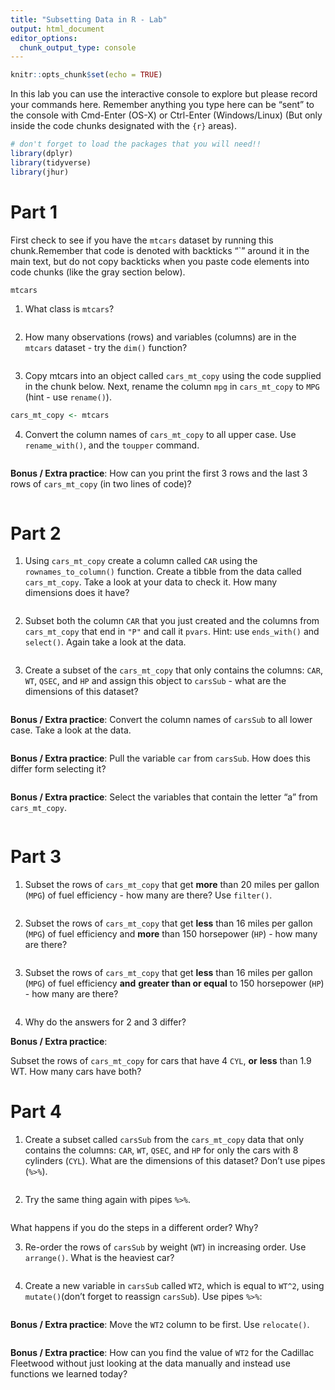 ```yaml
---
title: "Subsetting Data in R - Lab"
output: html_document
editor_options: 
  chunk_output_type: console
---
```


```r
knitr::opts_chunk$set(echo = TRUE)
```

In this lab you can use the interactive console to explore but please record your commands here.  Remember anything you type here can be "sent" to the console with Cmd-Enter (OS-X) or Ctrl-Enter (Windows/Linux) (But only inside the code chunks designated with the ```{r}``` areas).

```r
# don't forget to load the packages that you will need!!
library(dplyr)
library(tidyverse)
library(jhur)
```

# Part 1

First check to see if you have the `mtcars` dataset by running this chunk.Remember that code is denoted with backticks "`" around it in the main text, but do not copy backticks when you paste code elements into code chunks (like the gray section below). 

```r
mtcars
```


1. What class is `mtcars`?

```r

```

2. How many observations (rows) and variables (columns) are in the `mtcars` dataset - try the `dim()` function?

```r

```

3. Copy mtcars into an object called `cars_mt_copy` using the code supplied in the chunk below. Next, rename the column `mpg` in `cars_mt_copy` to `MPG` (hint - use `rename()`).

```r
cars_mt_copy <- mtcars

```

4. Convert the column names of `cars_mt_copy` to all upper case. Use `rename_with()`, and the `toupper` command.

```r

```

**Bonus / Extra practice**: How can you print the first 3 rows and the last 3 rows of `cars_mt_copy` (in two lines of code)?

```r

```

# Part 2

1. Using `cars_mt_copy` create a column called `CAR` using the `rownames_to_column()` function. Create a tibble from the data called `cars_mt_copy`.  Take a look at your data to check it. How many dimensions does it have?

```r

```

2. Subset both the column `CAR` that you just created and the columns from `cars_mt_copy` that end in `"P"` and call it `pvars`. Hint: use `ends_with()` and `select()`. Again take a look at the data.

```r

```

3. Create a subset of the `cars_mt_copy` that only contains the columns: `CAR`, `WT`, `QSEC`, and `HP` and assign this object to `carsSub` - what are the dimensions of this dataset?

```r


```

**Bonus / Extra practice**: Convert the column names of `carsSub` to all lower case. Take a look at the data.

```r


```

**Bonus / Extra practice**: Pull the variable `car` from `carsSub`. How does this differ form selecting it?

```r

```

**Bonus / Extra practice**: Select the variables that contain the letter "a" from `cars_mt_copy`.

```r

```

# Part 3

1. Subset the rows of `cars_mt_copy` that get **more** than 20 miles per gallon (`MPG`) of fuel efficiency - how many are there? Use `filter()`.

```r

```



2. Subset the rows of `cars_mt_copy` that get **less** than 16 miles per gallon (`MPG`) of fuel efficiency and **more** than 150 horsepower (`HP`) - how many are there?

```r

```


3. Subset the rows of `cars_mt_copy` that get **less** than 16 miles per gallon (`MPG`) of fuel efficiency **and** **greater than or equal** to 150 horsepower (`HP`) - how many are there?

```r

```

4. Why do the answers for 2 and 3 differ?


**Bonus / Extra practice**:

Subset the rows of `cars_mt_copy` for cars that have 4 `CYL`,  **or** **less** than 1.9 WT.
How many cars have both?




# Part 4

1. Create a subset called `carsSub` from the `cars_mt_copy` data that only contains the columns:
`CAR`,	`WT`, `QSEC`, and `HP` for only the cars with 8 cylinders (`CYL`).
	What are the dimensions of this dataset? Don't use pipes (`%>%`).

```r

```

2. Try the same thing again with pipes `%>%`.

```r

```

What happens if you do the steps in a different order? Why?


3. Re-order the rows of `carsSub` by weight (`WT`) in increasing order. Use `arrange()`. What is the heaviest car?

```r

```


4. Create a new variable in `carsSub` called `WT2`, which  is equal to `WT^2`, using `mutate()`(don't forget to reassign `carsSub`). Use pipes `%>%`:

```r

```


**Bonus / Extra practice**: Move the `WT2` column to be first. Use `relocate()`.

```r

```


**Bonus / Extra practice**: How can you find the value of `WT2` for the Cadillac Fleetwood without just looking at the data manually and instead use functions we learned today?

```r


```


